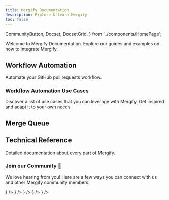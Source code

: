 ```yaml
---
title: Mergify Documentation
description: Explore & learn Mergify
toc: false
---
```


  CommunityButton,
  Docset,
  DocsetGrid,
} from '../components/HomePage';

Welcome to Mergify Documentation. Explore our guides and examples on how to integrate Mergify.

## Workflow Automation

Automate your GitHub pull requests workflow.

<DocsetGrid>
  <Docset
    title="Getting Started"
    description="Learn how to deploy Mergify on your repositories."
    path="/getting-started"
  />
  <Docset
    title="Writing Your First Rule"
    description="Write your first automation rule using Mergify workflow automation."
    path="/workflow/writing-your-first-rule"
  />
</DocsetGrid>

### Workflow Automation Use Cases

Discover a list of use cases that you can leverage with Mergify. Get inspired
and adapt it to your own needs.

<DocsetGrid>
  <Docset
    title="Automatic Merge"
    description="Merge your pull requests as soon as they are ready."
    path="/workflow/automatic-merge"
  />
  <Docset
    title="Automatic Merge from Bots"
    description="Merge pull requests created by bots automatically."
    path="/workflow/auto-merge-bots"
  />
  <Docset
    title="Posting Comments"
    description="Post comments to help your teammates."
    path="/workflow/comments"
  />
</DocsetGrid>

<DocsetGrid>
  <Docset
    title="Backporting"
    description="Understand how to backports pull requests from one branch to another."
    path="/workflow/backports"
  />
  <Docset
    title="Triggering CI conditionally"
    description="Optimize your CI cost and run by triggering it only when necessary."
    path="/workflow/trigger-ci"
  />
  <Docset
    title="Resolving Conflicts Faster"
    description="Be aware as soon as a pull request is in conflict to reduce merge latency."
    path="/workflow/pull-requests-conflicts"
  />
</DocsetGrid>

<DocsetGrid>
  <Docset
    title="Using Commit Message Template"
    description="Make sure your Git history is properly formatted with commit message template."
    path="/workflow/commit-message-template"
  />
  <Docset
    title="Enforce Semantic Pull Requests"
    description="Make sure your pull requests change format follows your guidelines."
    path="/workflow/semantic-pull-requests"
  />
  <Docset
    title="Limiting Commands Permissions"
    description="Limit which users can run commands."
    path="/workflow/commands-permissions"
  />
</DocsetGrid>

## Merge Queue

<DocsetGrid>
  <Docset
    title="Getting Started"
    description="Learn how to deploy Mergify on your repositories."
    path="/getting-started"
  />
  <Docset
    title="About Merge Queues"
    description="Understand what are merge queues and how to use them."
    path="/merge-queue/intro"
  />
  <Docset
    title="Setting Up Your First Merge Queue"
    description="Implement your first merge queue."
    path="/merge-queue/single"
  />
</DocsetGrid>

<DocsetGrid>
  <Docset
    title="Pull request lifecycle"
    description="Understand the lifecycle of a pull request before and once it enters a merge queue."
    path="/merge-queue/lifecycle"
  />
  <Docset
    title="Using Piorities"
    description="Learn how to order your pull requests in the queue by priority."
    path="/merge-queue/priority"
  />
  <Docset
    title="Freeze"
    description="Learn how to freeze your merge queues during incidents or planned events."
    path="/merge-queue/freeze"
  />
</DocsetGrid>

<DocsetGrid>
  <Docset
    title="Using Multiple Queues"
    description="Learn how to implement multiple merge queues and route your pull requests."
    path="/merge-queue/multi"
  />
  <Docset
    title="Speculative Checks"
    description="Increase your merge queue throughput by using speculative checks."
    path="/merge-queue/speculative-checks"
  />
  <Docset
    title="Batches"
    description="Increase your merge queue throughput and decrease your CI usage."
    path="/merge-queue/batch"
  />
</DocsetGrid>

## Technical Reference

Detailed documentation about every part of Mergify.

<DocsetGrid>
  <Docset
    title="Configuration File Format"
    description="Details of the configuration file format"
    path="/configuration/file-format"
  />
  <Docset
    title="Conditions"
    description="Everything you need to know when writing your conditions."
    path="/configuration/conditions"
  />
  <Docset
    title="Configuration Data Types"
    description="Details of the data types found in the configuration"
    path="/configuration/data-types"
  />
</DocsetGrid>

<DocsetGrid>
  <Docset
    title="Actions"
    description="A complete list of actions you can use with Mergify."
    path="/workflow/actions"
  />
 <Docset
    title="Commands"
    description="Complete list of commands you can use with Mergify."
    path="/commands"
  />
  <Docset
    title="API"
    description="Learn about using Mergify's API."
    path="/api"
  />
</DocsetGrid>

<DocsetGrid>
 <Docset
    title="Integrations"
    description="Integration with other systems."
    path="/integration"
  />
  <Docset
    title="Badge"
    description="Display your Mergify usage publicly."
    path="/badge"
  />
  <Docset
    title="Security"
    description="Discussing Mergify's security."
    path="/security"
  />
</DocsetGrid>

<VStack pt="4" spacing="4" textAlign="center" maxW="md" mx="auto">

### Join our Community 💬

We love hearing from you! Here are a few ways you can connect with us and other Mergify community members.

<ButtonGroup variant="ghost">
  <CommunityButton
    href="https://github.com/Mergifyio/mergify/discussions"
    icon={<SiGithub />}
  />
  <CommunityButton
    href="https://www.youtube.com/@mergifyio"
    icon={<SiYoutube />}
  />
  <CommunityButton
    href="https://slack.mergify.com"
    icon={<SiSlack />}
  />
  <CommunityButton
    href="https://twitter.com/mergifyio"
    icon={<SiTwitter />}
  />
  <CommunityButton
    href="https://www.linkedin.com/company/mergify/"
    icon={<SiLinkedin />}
  />
</ButtonGroup>

</VStack>
